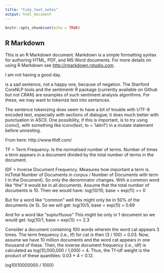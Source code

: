 ```yaml
---
title: "tidy_text_notes"
output: html_document
---
```


```r
knitr::opts_chunk$set(echo = TRUE)
```

## R Markdown

This is an R Markdown document. Markdown is a simple formatting syntax for authoring HTML, PDF, and MS Word documents. For more details on using R Markdown see <http://rmarkdown.rstudio.com>.

I am not having a good day.

is a sad sentence, not a happy one, because of negation. The Stanford CoreNLP tools and the 
sentimentr R package (currently available on Github but not CRAN) are examples of such sentiment analysis algorithms. 
For these, we may want to tokenize text into sentences.

The sentence tokenizing does seem to have a bit of trouble with UTF-8 encoded text, especially with sections of dialogue; it does much better with punctuation in ASCII. One possibility, if this is important, is to try using iconv(), with something like iconv(text, to = 'latin1') in a mutate statement before unnesting.

From here:
http://www.tfidf.com/

TF = Term Frequency.  Is the normalised number of terms.  Number of times a term appears in a document divided by the total number of terms in the document.

IDF = Inverse Document Frequency. Measures how important a term is. ln(Total Number of Documents in corpus / Number of Documents with term t in the Document). 
So only the denominator changes.  With a common word like "the" it would be in all documents.  Assume that the total number of documents is 10. Then
we would have: log(10/10, base = exp(1)) == 0

But for a word like "common" well this might only be in 50% of the documents (ie 5). So we will get:
log(10/5, base = exp(1)) = 0.69

And for a word like "suplurfluous" This might be only in 1 document so we would get:
log(10/1, base = exp(1)) == 2.3


Consider a document containing 100 words wherein the word cat appears 3 times. The term frequency (i.e., tf) for cat is then (3 / 100) = 0.03. 
Now, assume we have 10 million documents and the word cat appears in one thousand of these. Then, the inverse document frequency (i.e., idf) is calculated as 
log(10,000,000 / 1,000) = 4. Thus, the Tf-idf weight is the product of these quantities: 0.03 * 4 = 0.12.

log10(10000000 / 1000)




